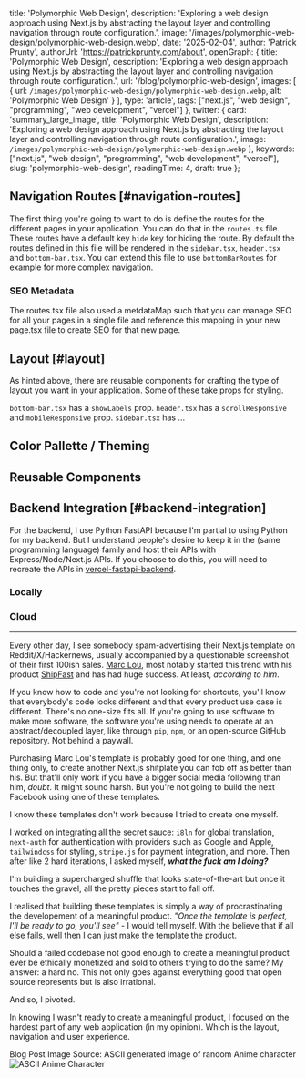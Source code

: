 
  title: 'Polymorphic Web Design',
  description: 'Exploring a web design approach using Next.js by abstracting the layout layer and controlling navigation through route configuration.',
  image: '/images/polymorphic-web-design/polymorphic-web-design.webp',
  date: '2025-02-04',
  author: 'Patrick Prunty',
  authorUrl: 'https://patrickprunty.com/about',
  openGraph: {
    title: 'Polymorphic Web Design',
    description: 'Exploring a web design approach using Next.js by abstracting the layout layer and controlling navigation through route configuration.',
    url: '/blog/polymorphic-web-design',
    images: [
      {
        url: `/images/polymorphic-web-design/polymorphic-web-design.webp`,
        alt: 'Polymorphic Web Design'
      }
    ],
    type: 'article',
    tags: ["next.js", "web design", "programming", "web development", "vercel"]
  },
  twitter: {
    card: 'summary_large_image',
    title: 'Polymorphic Web Design',
    description: 'Exploring a web design approach using Next.js by abstracting the layout layer and controlling navigation through route configuration.',
    image: `/images/polymorphic-web-design/polymorphic-web-design.webp`
  },
  keywords: ["next.js", "web design", "programming", "web development", "vercel"],
  slug: 'polymorphic-web-design',
  readingTime: 4,
  draft: true
};


## Navigation Routes [#navigation-routes]

The first thing you're going to want to do is define the routes for the different pages in your application. You
can do that in the `routes.ts` file. These routes have a default key `hide` key for hiding the route. By default the
routes defined in this file will be rendered in the `sidebar.tsx`, `header.tsx` and `bottom-bar.tsx`. You can extend this
file to use `bottomBarRoutes` for example for more complex navigation.

### SEO Metadata

The routes.tsx file also used a metdataMap such that you can manage SEO for all your pages in a single file and reference this mapping
in your new page.tsx file to create SEO for that new page.

## Layout [#layout]

As hinted above, there are reusable components for crafting the type of layout you want in your
application. Some of these take props for styling.

`bottom-bar.tsx` has a `showLabels` prop.
`header.tsx` has a `scrollResponsive` and `mobileResponsive` prop.
`sidebar.tsx` has ...

## Color Pallette / Theming

## Reusable Components

## Backend Integration [#backend-integration]

For the backend, I use Python FastAPI because I'm partial to using Python for my backend. But I understand people's desire to keep it in
the (same programming language) family and host their APIs with Express/Node/Next.js APIs. If you choose to do this, you will need to
recreate the APIs in [vercel-fastapi-backend]().

### Locally

### Cloud



---


Every other day, I see somebody spam-advertising their Next.js template on Reddit/X/Hackernews, usually accompanied by a questionable screenshot of their first 100ish sales. [Marc Lou](), most notably
started this trend with his product [ShipFast]() and has had huge success. At least, *according to him*.

If you know how to code and you're not looking for shortcuts, you'll know that everybody's code looks different and that every product
use case is different. There's no one-size fits all. If you're going to use software to make more software, the software you're using
needs to operate at an abstract/decoupled layer, like through `pip`, `npm`, or an open-source GitHub repository. Not behind a paywall.

Purchasing Marc Lou's template is probably good for one thing, and one thing only, to
create another Next.js shitplate you can fob off as better than his. But that'll only work if you have a bigger social media following than
him, _doubt_. It might sound harsh. But you're not going to build the next Facebook using one of these templates.

I know these templates don't work because I tried to create one myself.

I worked on integrating all the secret sauce: `i8ln` for global translation, `next-auth` for authentication with providers
such as Google and Apple, `tailwindcss` for styling, `stripe.js` for payment integration, and more. Then after like 2 hard iterations, I asked myself, _**what the
fuck am I doing?**_

I'm building a supercharged shuffle that looks state-of-the-art but once it touches the gravel, all the pretty pieces
start to fall off.

I realised that building these templates is simply a way of procrastinating the developement of a meaningful
product. _"Once the template is perfect, I'll be ready to go, you'll see"_ - I would tell myself. With the believe that if
all else fails, well then I can just make the template the product.

Should a failed codebase not good enough to create a
meaningful product ever be ethically monetized and sold to others trying to do the same? My answer: a hard no. This not only goes against everything good
that open source represents but is also irrational.

And so, I pivoted.

In knowing I wasn't ready to create a meaningful product, I focused on the hardest part of any web application (in my opinion). Which
is the layout, navigation and user experience.

<FootNotes>
  <FootNote>Blog Post Image Source: ASCII generated image of random Anime character</FootNote>
  <Image className="py-2" src="/images/polymorphic-web-design/polymorphic-web-design.webp" alt="ASCII Anime Character" width={200} height={200}/>
</FootNotes>